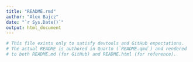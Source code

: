 ```yaml
---
title: "README.rmd"
author: "Alex Bajcz"
date: "`r Sys.Date()`"
output: html_document
---
```


```r
# This file exists only to satisfy devtools and GitHub expectations.
# The actual README is authored in Quarto (`README.qmd`) and rendered
# to both README.md (for GitHub) and README.html (for reference).
```

